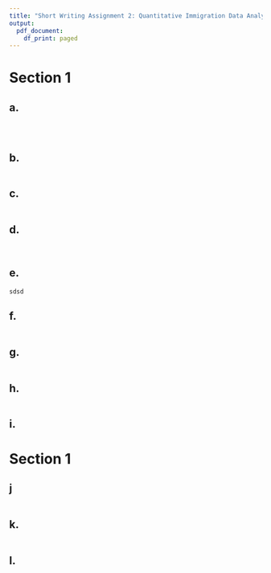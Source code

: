 ---
title: "Short Writing Assignment 2: Quantitative Immigration Data Analysis - Answer Sheet"
output:
  pdf_document:
    df_print: paged
---

# Section 1

## a.  

```{r}

```

```{r}

```

```{r}

```

## b.  

```{r}

```

## c.  

```{r}

```

## d.  

```{r}

```

```{r}

```


## e.  

```{}
sdsd
```

## f.  

```{}

```

## g.  

```{}

```


## h.  

```{r}

```

## i.  

::: {#hello .greeting .message style="color: red;"}

:::

# Section 1

## j

```{r}

```

## k. 

```{r}

```

## l. 

```{r}

```


